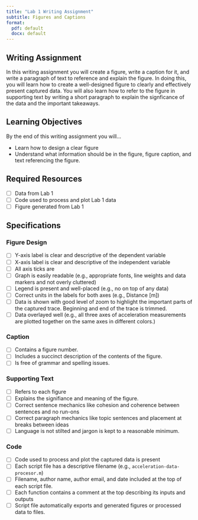 ```yaml
---
title: "Lab 1 Writing Assignment"
subtitle: Figures and Captions
format:
  pdf: default
  docx: default
---
```


## Writing Assignment
In this writing assignment you will create a figure, write a caption for it, and write a paragraph of text to reference and explain the figure.
In doing this, you will learn how to create a well-designed figure to clearly and effectively present captured data.
You will also learn how to refer to the figure in supporting text by writing a short paragraph to explain the signficance of the data and the important takeaways.

## Learning Objectives

By the end of this writing assignment you will...

- Learn how to design a clear figure
- Understand what information should be in the figure, figure caption, and text referencing the figure.

## Required Resources

- [ ] Data from Lab 1
- [ ] Code used to process and plot Lab 1 data
- [ ] Figure generated from Lab 1 

## Specifications

### Figure Design

- [ ] Y-axis label is clear and descriptive of the dependent variable
- [ ] X-axis label is clear and descriptive of the independent variable
- [ ] All axis ticks are 
- [ ] Graph is easily readable (e.g., appropriate fonts, line weights and data markers and not overly cluttered)
- [ ] Legend is present and well-placed (e.g., no on top of any data)
- [ ] Correct units in the labels for both axes (e.g., Distance [m])
- [ ] Data is shown with good level of zoom to highlight the important parts of the captured trace. Beginning and end of the trace is trimmed.
- [ ] Data overlayed well (e.g., all three axes of acceleration measurements are plotted together on the same axes in different colors.)

### Caption

- [ ] Contains a figure number.
- [ ] Includes a succinct description of the contents of the figure.
- [ ] Is free of grammar and spelling issues.

### Supporting Text

- [ ] Refers to each figure
- [ ] Explains the signifiance and meaning of the figure.
- [ ] Correct sentence mechanics like cohesion and coherence between sentences and no run-ons
- [ ] Correct paragraph mechanics like topic sentences and placement at breaks between ideas
- [ ] Language is not stilted and jargon is kept to a reasonable minimum.

### Code

- [ ] Code used to process and plot the captured data is present
- [ ] Each script file has a descriptive filename (e.g., `acceleration-data-procesor.m`)
- [ ] Filename, author name, author email, and date included at the top of each script file.
- [ ] Each function contains a comment at the top describing its inputs and outputs
- [ ] Script file automatically exports and generated figures or processed data to files.